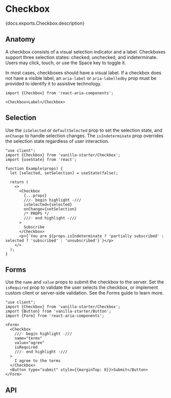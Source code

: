 

# Checkbox

<PageDescription>{docs.exports.Checkbox.description}</PageDescription>

<ExampleSwitcher>
  <VisualExample
    component={VanillaCheckbox}
    docs={docs.exports.Checkbox}
    links={docs.links}
    props={['children', 'isIndeterminate', 'isDisabled']}
    initialProps={{children: 'Remember me'}}
    type="vanilla"
    files={["starters/docs/src/Checkbox.tsx", "starters/docs/src/Checkbox.css", "starters/docs/src/theme.css"]} />
  <VisualExample
    component={TailwindCheckbox}
    docs={docs.exports.Checkbox}
    links={docs.links}
    props={['children', 'isIndeterminate', 'isDisabled']}
    initialProps={{children: 'Remember me'}}
    type="tailwind"
    files={["starters/tailwind/src/Checkbox.tsx", "starters/tailwind/src/index.css"]} />
</ExampleSwitcher>

## Anatomy

<Anatomy />

A checkbox consists of a visual selection indicator and a label. Checkboxes support three
selection states: checked, unchecked, and indeterminate. Users may click, touch, or use the <Keyboard>Space</Keyboard> key to toggle it.

In most cases, checkboxes should have a visual label. If a checkbox does not have a visible label, an `aria-label` or `aria-labelledby` prop must be provided to identify it to assistive technology.

```tsx
import {Checkbox} from 'react-aria-components';

<Checkbox>Label</Checkbox>
```

## Selection

Use the `isSelected` or `defaultSelected` prop to set the selection state, and `onChange` to handle selection changes. The `isIndeterminate` prop overrides the selection state regardless of user interaction.

```tsx render wide docs={docs.exports.Checkbox} links={docs.links} props={['isIndeterminate']}
"use client";
import {Checkbox} from 'vanilla-starter/Checkbox';
import {useState} from 'react';

function Example(props) {
  let [selected, setSelection] = useState(false);

  return (
    <>
      <Checkbox 
        {...props}
        ///- begin highlight -///
        isSelected={selected}
        onChange={setSelection}
        /* PROPS */
        ///- end highlight -///
      >
        Subscribe
      </Checkbox>
      <p>{`You are ${props.isIndeterminate ? 'partially subscribed' : selected ? 'subscribed' : 'unsubscribed'}`}</p>
    </>
  );
}
```

## Forms

Use the `name` and `value` props to submit the checkbox to the server. Set the `isRequired` prop to validate the user selects the checkbox, or implement custom client or server-side validation. See the Forms guide to learn more.

```tsx render
"use client";
import {Checkbox} from 'vanilla-starter/Checkbox';
import {Button} from 'vanilla-starter/Button';
import {Form} from 'react-aria-components';

<Form>
  <Checkbox
    ///- begin highlight -///
    name="terms"
    value="agree"
    isRequired
    ///- end highlight -///
  >
    I agree to the terms
  </Checkbox>
  <Button type="submit" style={{marginTop: 8}}>Submit</Button>
</Form>
```

## API

<PropTable component={docs.exports.Checkbox} links={docs.links} showDescription />

<StateTable defaultClassName="react-aria-Checkbox" properties={docs.exports.CheckboxRenderProps.properties} />
